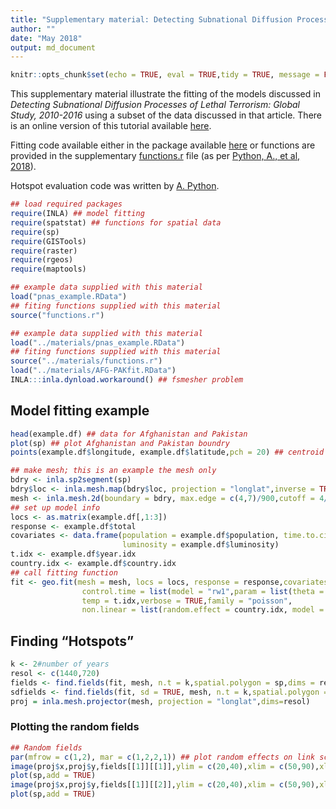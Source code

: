 ```yaml
---
title: "Supplementary material: Detecting Subnational Diffusion Processes of Lethal Terrorism: Global Study, 2010-2016"
author: ""
date: "May 2018"
output: md_document
---
```


```r
knitr::opts_chunk$set(echo = TRUE, eval = TRUE,tidy = TRUE, message = FALSE,tidy.opts=list(blank=FALSE, width.cutoff=60))
```

This supplementary material illustrate the fitting of the models discussed in *Detecting Subnational Diffusion Processes of Lethal Terrorism: Global Study, 2010-2016* using a subset of the data discussed in that article. There is an online version of this tutorial available [here](https://github.com/cmjt/examples/blob/master/diffusion.md).

Fitting code available either in the package \texttt{lgcpSPDE} available [here](https://github.com/cmjt/lgcpSPDE) or functions are provided in the supplementary [functions.r](https://github.com/cmjt/examples/blob/master/materials/functions.r) file (as per [Python, A., et al, 2018](https://rss.onlinelibrary.wiley.com/doi/abs/10.1111/rssa.12384)).

Hotspot evaluation code was written by [A. Python](andre.python@bdi.ox.ac.uk).

```r
## load required packages
require(INLA) ## model fitting
require(spatstat) ## functions for spatial data
require(sp)
require(GISTools)
require(raster)
require(rgeos)
require(maptools)
```

```r
## example data supplied with this material
load("pnas_example.RData")
## fiting functions supplied with this material
source("functions.r")
```

```r
## example data supplied with this material
load("../materials/pnas_example.RData")
## fiting functions supplied with this material
source("../materials/functions.r")
load("../materials/AFG-PAKfit.RData")
INLA:::inla.dynload.workaround() ## fsmesher problem
```

## Model fitting example

```r
head(example.df) ## data for Afghanistan and Pakistan
plot(sp) ## plot Afghanistan and Pakistan boundry
points(example.df$longitude, example.df$latitude,pch = 20) ## centroid points

```

```r
## make mesh; this is an example the mesh only
bdry <- inla.sp2segment(sp)
bdry$loc <- inla.mesh.map(bdry$loc, projection = "longlat",inverse = TRUE) ## 
mesh <- inla.mesh.2d(boundary = bdry, max.edge = c(4,7)/900,cutoff = 4/900)
## set up model info
locs <- as.matrix(example.df[,1:3])
response <- example.df$total
covariates <- data.frame(population = example.df$population, time.to.city = example.df$time.to.city,
                         luminosity = example.df$luminosity)
t.idx <- example.df$year.idx
country.idx <- example.df$country.idx
## call fitting function
fit <- geo.fit(mesh = mesh, locs = locs, response = response,covariates = covariates,
                control.time = list(model = "rw1",param = list(theta = list(prior = "pc.prec",param=c(1,0.01)))),
                temp = t.idx,verbose = TRUE,family = "poisson",
                non.linear = list(random.effect = country.idx, model = "iid"))


```

## Finding "Hotspots"

```r
k <- 2#number of years
resol <- c(1440,720)
fields <- find.fields(fit, mesh, n.t = k,spatial.polygon = sp,dims = resol) 
sdfields <- find.fields(fit, sd = TRUE, mesh, n.t = k,spatial.polygon = sp,dims = resol) 
proj = inla.mesh.projector(mesh, projection = "longlat",dims=resol)
```

### Plotting the random fields

```r
## Random fields
par(mfrow = c(1,2), mar = c(1,2,2,1)) ## plot random effects on link scale
image(proj$x,proj$y,fields[[1]][[1]],ylim = c(20,40),xlim = c(50,90),xlab = "", ylab = "", axes = FALSE,main = "2014")
plot(sp,add = TRUE)
image(proj$x,proj$y,fields[[1]][[2]],ylim = c(20,40),xlim = c(50,90),xlab = "", ylab = "", axes = FALSE, main = "2015")
plot(sp,add = TRUE)

```